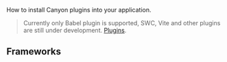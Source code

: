
How to install Canyon plugins into your application.

> Currently only Babel plugin is supported, SWC, Vite and other plugins are still under development. [Plugins](https://github.com/canyon-project/canyon/tree/main/plugins).

## Frameworks

<Cards>
  <Cards.Card
    title="Next.js"
    href="/documentation/installation/next"
  />
  <Cards.Card
    title="Vite"
    href="/documentation/installation/vite"
  />
</Cards>

